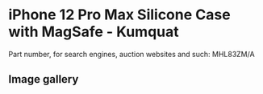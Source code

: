 
# iPhone 12 Pro Max Silicone Case with MagSafe - Kumquat

Part number, for search engines, auction websites and such: MHL83ZM/A

## Image gallery

<div style={{ width: "768px" }}>
  <GalleryComponent
    images={[
      {
        original: "/everysource/MHL83.png",
        thumbnail: "/everypreview/MHL83.png",
      },
      {
        original: "/everysource/MHL83_AV1.png",
        thumbnail: "/everypreview/MHL83_AV1.png",
      },
      {
        original: "/everysource/MHL83_AV2.png",
        thumbnail: "/everypreview/MHL83_AV2.png",
      },
      {
        original: "/everysource/MHL83_AV3.png",
        thumbnail: "/everypreview/MHL83_AV3.png",
      }
    ]}
  />
</div>